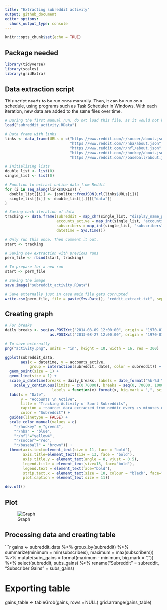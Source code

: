 ```yaml
---
title: "Extracting subreddit activity"
output: github_document
editor_options: 
  chunk_output_type: console
---
```


```r

knitr::opts_chunk$set(echo = TRUE)

```

## Package needed

```r

library(tidyverse)
library(scales)
library(gridExtra)

```

## Data extraction script

This script needs to be run once manually. Then, it can be run on a schedule, using programs such as Task Scheduler in Windows. With each iteration, new data are added to the same files over time.

```r

# During the first manual run, do not load this file, as it would not have been yet created
load("subreddit_activity.RData")

# Data frame with links
links <- data_frame(URLs = c("https://www.reddit.com/r/soccer/about.json", 
                             "https://www.reddit.com/r/nba/about.json",
                             "https://www.reddit.com/r/nfl/about.json",
                             "https://www.reddit.com/r/hockey/about.json",
                             "https://www.reddit.com/r/baseball/about.json"))

# Initializing lists 
double_list <- list(0)
single_list <- list(0)

# Function to extract online data from Reddit
for (i in seq_along(links$URLs)) { 
  double_list[[i]] <- jsonlite::fromJSON(url(links$URLs[i]))
  single_list[[i]] <- double_list[[i]][["data"]]
}

# Saving each iteration of data
tracking <- data.frame(subreddit = map_chr(single_list, "display_name_prefixed"),
                       accounts_active = map_int(single_list, "accounts_active"),
                       subscribers = map_int(single_list, "subscribers"),
                       datetime = Sys.time())

# Only run this once. Then comment it out.
start <- tracking

# Saving new extraction with previous runs
perm_file <- rbind(start, tracking)

# To prepare for a new run
start <- perm_file

# Saving the image
save.image("subreddit_activity.RData")

# Save externally just in case main file gets corrupted
write.csv(perm_file, file = paste(Sys.Date(), "reddit_extract.txt", sep = "_"), row.names = F)

```

## Creating graph

```r

# For breaks
daily_breaks <- seq(as.POSIXct("2018-08-09 12:00:00", origin = "1970-01-01"),
                    as.POSIXct("2018-08-27 12:00:00", origin = "1970-01-01"), "1 day")

# To save externally
png("activity.png", units = "in", height = 10, width = 16, res = 300)

ggplot(subreddit_data, 
       aes(x = datetime, y = accounts_active, 
           group = interaction(subreddit, date), color = subreddit)) +
  geom_point(size = 1) +
  geom_line(size = 1) +
  scale_x_datetime(breaks = daily_breaks, labels = date_format("%b-%d \n%I %p", tz = "America/Toronto")) +
    scale_y_continuous(limits = c(0,70000), breaks = seq(0, 70000, 10000), 
                     labels = function(x) format(x, big.mark = ",", scientific = FALSE)) +
  labs(x = "Date", 
       y = "Accounts \n Active", 
       title = "Tracking Activity of Sport Subreddits",
       caption = "Source: data extracted from Reddit every 15 minutes whenever my laptop was connected to the Internet",
       color = "Subreddit") +
  guides(linetype = FALSE) +
  scale_color_manual(values = c(
    "r/hockey" = "green3",
    "r/nba" = "blue",
    "r/nfl"="yellow4",
    "r/soccer"="red",
    "r/baseball" = "brown")) +  
  theme(axis.text=element_text(size = 11, face = "bold"),
        axis.title=element_text(size = 13, face = "bold"),
        axis.title.y = element_text(angle = 0, vjust = 0.5),
        legend.title = element_text(size=13, face="bold"),
        legend.text = element_text(face="bold"),
        strip.text.x = element_text(size = 10, colour = "black", face="bold"),
        plot.caption = element_text(size = 11))

dev.off()

```

## Plot

![Graph](https://github.com/ecorone2/Activity_sport_subreddits/blob/master/activity.png)

## Processing data and creating table

```r

gains <- subreddit_data %>% 
  group_by(subreddit) %>% 
  summarize(minimum = min(subscribers),
            maximum = max(subscribers)) %>% 
  mutate(subs_gains = format(maximum - minimum, big.mark = ",")) %>% 
  select(subreddit, subs_gains) %>% 
  rename("Subreddit" = subreddit,
         "Subscriber Gains" = subs_gains)

# Exporting table
gains_table <- tableGrob(gains, rows = NULL)
grid.arrange(gains_table)